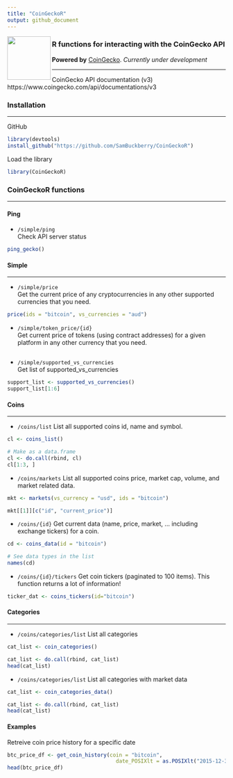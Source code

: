 ```yaml
---
title: "CoinGeckoR"
output: github_document
---
```


<a><img src="images/CoinGecko_Logo.png" align="left" height="100" width="100" ></a>

###  R functions for interacting with the CoinGecko API

**Powered by** [CoinGecko](https://www.coingecko.com/). *Currently under development*

---

CoinGecko API documentation (v3)
https://www.coingecko.com/api/documentations/v3

### Installation

---

GitHub
```r
library(devtools)
install_github("https://github.com/SamBuckberry/CoinGeckoR")
```

Load the library
```r
library(CoinGeckoR)
```

### CoinGeckoR functions

---

#### Ping

- `/simple/ping`  
Check API server status
```r
ping_gecko()
```


#### Simple  

---

- `/simple/price`  
Get the current price of any cryptocurrencies in any other supported currencies that you need.

```r
price(ids = "bitcoin", vs_currencies = "aud")
```

- `/simple/token_price/{id}`  
Get current price of tokens (using contract addresses) for a given platform in any other currency that you need.
```r

```

- `/simple/supported_vs_currencies`  
Get list of supported_vs_currencies  
```r
support_list <- supported_vs_currencies()
support_list[1:6]
```


#### Coins  

---

- `/coins/list`
List all supported coins id, name and symbol.
```r
cl <- coins_list()

# Make as a data.frame
cl <- do.call(rbind, cl)
cl[1:3, ]
```

- `/coins/markets`
List all supported coins price, market cap, volume, and market related data.
```r
mkt <- markets(vs_currency = "usd", ids = "bitcoin")

mkt[[1]][c("id", "current_price")]
```

- `/coins/{id}`
Get current data (name, price, market, ... including exchange tickers) for a coin. 
```r
cd <- coins_data(id = "bitcoin")

# See data types in the list
names(cd)
```

- `/coins/{id}/tickers`
Get coin tickers (paginated to 100 items). 
This function returns a lot of information!
```r
ticker_dat <- coins_tickers(id="bitcoin")
```





#### Categories

---

- `/coins/categories/list`
List all categories
```r
cat_list <- coin_categories()

cat_list <- do.call(rbind, cat_list)
head(cat_list)
```


- `/coins/categories/list`
List all categories with market data
```r
cat_list <- coin_categories_data()

cat_list <- do.call(rbind, cat_list)
head(cat_list)
```






#### Examples
Retreive coin price history for a specific date
```r
btc_price_df <- get_coin_history(coin = "bitcoin",
                                   date_POSIXlt = as.POSIXlt("2015-12-31"))
head(btc_price_df)
```


